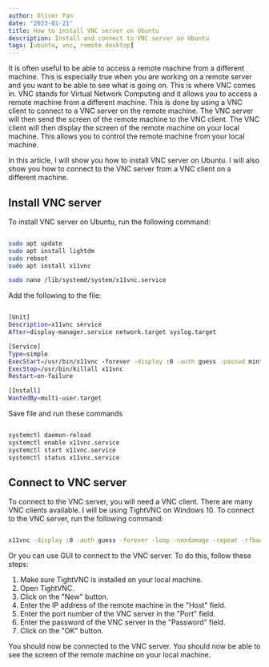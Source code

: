 ```yaml
---
author: Oliver Pan
date: "2023-01-21"
title: How to install VNC server on Ubuntu
description: Install and connect to VNC server on Ubuntu
tags: [ubuntu, vnc, remote desktop]
---
```


It is often useful to be able to access a remote machine from a different machine. This is especially true when you are working on a remote server and you want to be able to see what is going on. This is where VNC comes in. VNC stands for Virtual Network Computing and it allows you to access a remote machine from a different machine. This is done by using a VNC client to connect to a VNC server on the remote machine. The VNC server will then send the screen of the remote machine to the VNC client. The VNC client will then display the screen of the remote machine on your local machine. This allows you to control the remote machine from your local machine.

In this article, I will show you how to install VNC server on Ubuntu. I will also show you how to connect to the VNC server from a VNC client on a different machine.

## Install VNC server

To install VNC server on Ubuntu, run the following command:

```bash

sudo apt update
sudo apt install lightdm
sudo reboot
sudo apt install x11vnc

sudo nano /lib/systemd/system/x11vnc.service

```

Add the following to the file:

```bash

[Unit]
Description=x11vnc service
After=display-manager.service network.target syslog.target

[Service]
Type=simple
ExecStart=/usr/bin/x11vnc -forever -display :0 -auth guess -passwd mint
ExecStop=/usr/bin/killall x11vnc
Restart=on-failure

[Install]
WantedBy=multi-user.target

```

Save file and run these commands

```bash

systemctl daemon-reload
systemctl enable x11vnc.service
systemctl start x11vnc.service
systemctl status x11vnc.service

```

## Connect to VNC server

To connect to the VNC server, you will need a VNC client. There are many VNC clients available. I will be using TightVNC on Windows 10. To connect to the VNC server, run the following command:

```bash

x11vnc -display :0 -auth guess -forever -loop -noxdamage -repeat -rfbauth /etc/x11vnc.pass -rfbport 5900 -shared

```

Or you can use GUI to connect to the VNC server. To do this, follow these steps:

1. Make sure TightVNC is installed on your local machine.
2. Open TightVNC.
3. Click on the "New" button.
4. Enter the IP address of the remote machine in the "Host" field.
5. Enter the port number of the VNC server in the "Port" field.
6. Enter the password of the VNC server in the "Password" field.
7. Click on the "OK" button.

You should now be connected to the VNC server. You should now be able to see the screen of the remote machine on your local machine.
